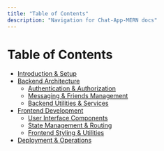 ```yaml
---
title: "Table of Contents"
description: "Navigation for Chat-App-MERN docs"
---
```

# Table of Contents

<TOC />

  - [Introduction & Setup](./1_introduction_setup.mdx)
  - [Backend Architecture](./2_backend_architecture.mdx)
    - [Authentication & Authorization](./2.1_backend_auth_authz.mdx)
    - [Messaging & Friends Management](./2.2_backend_messaging_friends.mdx)
    - [Backend Utilities & Services](./2.3_backend_utils_services.mdx)
  - [Frontend Development](./3_frontend_development.mdx)
    - [User Interface Components](./3.1_frontend_ui_components.mdx)
    - [State Management & Routing](./3.2_frontend_state_routing.mdx)
    - [Frontend Styling & Utilities](./3.3_frontend_styling_utils.mdx)
  - [Deployment & Operations](./4_deployment_operations.mdx)